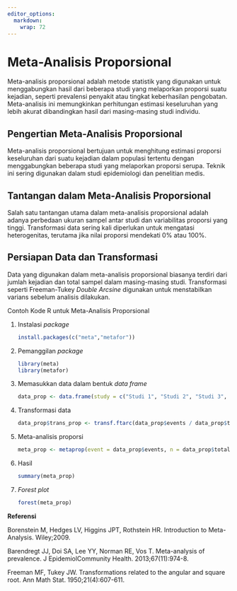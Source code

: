 ```yaml
---
editor_options: 
  markdown: 
    wrap: 72
---
```


# Meta-Analisis Proporsional

Meta-analisis proporsional adalah metode statistik yang digunakan untuk
menggabungkan hasil dari beberapa studi yang melaporkan proporsi suatu
kejadian, seperti prevalensi penyakit atau tingkat keberhasilan
pengobatan. Meta-analisis ini memungkinkan perhitungan estimasi
keseluruhan yang lebih akurat dibandingkan hasil dari masing-masing
studi individu.

## Pengertian Meta-Analisis Proporsional

Meta-analisis proporsional bertujuan untuk menghitung estimasi proporsi
keseluruhan dari suatu kejadian dalam populasi tertentu dengan
menggabungkan beberapa studi yang melaporkan proporsi serupa. Teknik ini
sering digunakan dalam studi epidemiologi dan penelitian medis.

## Tantangan dalam Meta-Analisis Proporsional

Salah satu tantangan utama dalam meta-analisis proporsional adalah
adanya perbedaan ukuran sampel antar studi dan variabilitas proporsi
yang tinggi. Transformasi data sering kali diperlukan untuk mengatasi
heterogenitas, terutama jika nilai proporsi mendekati 0% atau 100%.

## Persiapan Data dan Transformasi

Data yang digunakan dalam meta-analisis proporsional biasanya terdiri
dari jumlah kejadian dan total sampel dalam masing-masing studi.
Transformasi seperti Freeman-Tukey *Double Arcsine* digunakan untuk
menstabilkan varians sebelum analisis dilakukan.

Contoh Kode R untuk Meta-Analisis Proporsional

1.  Instalasi *package*

    ``` r
    install.packages(c("meta","metafor")) 
    ```

2.  Pemanggilan *package*

    ``` r
    library(meta)
    library(metafor) 
    ```

3.  Memasukkan data dalam bentuk *data frame*

    ``` r
    data_prop <- data.frame(study = c("Studi 1", "Studi 2", "Studi 3", "Studi 4"), events = c(50, 30, 70, 90),total = c(100, 80, 150, 200)) 
    ```

4.  Transformasi data

    ``` r
    data_prop$trans_prop <- transf.ftarc(data_prop$events / data_prop$total)
    ```

5.  Meta-analisis proporsi

    ``` r
    meta_prop <- metaprop(event = data_prop$events, n = data_prop$total,   studlab = data_prop$study, method = "Inverse", sm = "PLOGIT", random = TRUE ) summary(meta_prop) forest(meta_prop, col.diamond = "blue", col.square = "black") 
    ```

6.  Hasil

    ``` r
    summary(meta_prop)
    ```

7.  *Forest plot*

    ``` r
    forest(meta_prop)
    ```

**Referensi**

Borenstein M, Hedges LV, Higgins JPT, Rothstein HR. Introduction to
Meta-Analysis. Wiley;2009.

Barendregt JJ, Doi SA, Lee YY, Norman RE, Vos T. Meta-analysis of
prevalence. J EpidemiolCommunity Health. 2013;67(11):974-8.

Freeman MF, Tukey JW. Transformations related to the angular and square
root. Ann Math Stat. 1950;21(4):607-611.
